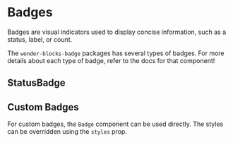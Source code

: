 
<Meta
    title="Packages / Badge / Overview"
/>

# Badges

Badges are visual indicators used to display concise information, such as a
status, label, or count.

The `wonder-blocks-badge` packages has several types of badges. For more details
about each type of badge, refer to the docs for that component!

## StatusBadge

<Canvas of={StatusBadgeStories.Kinds} />

## Custom Badges

For custom badges, the `Badge` component can be used directly. The styles can be
overridden using the `styles` prop.

<Canvas of={BadgeStories.Default} />